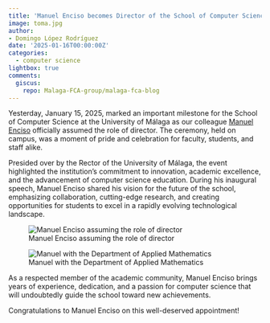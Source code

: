 ```yaml
---
title: 'Manuel Enciso becomes Director of the School of Computer Science at the University of Málaga'
image: toma.jpg
author:
- Domingo López Rodríguez
date: '2025-01-16T00:00:00Z'
categories:
  - computer science
lightbox: true
comments:
  giscus:
    repo: Malaga-FCA-group/malaga-fca-blog
---
```


Yesterday, January 15, 2025, marked an important milestone for the School of Computer Science at the University of Málaga as our colleague [Manuel Enciso](/people/staff/enciso/) officially assumed the role of director. The ceremony, held on campus, was a moment of pride and celebration for faculty, students, and staff alike.

Presided over by the Rector of the University of Málaga, the event highlighted the institution's commitment to innovation, academic excellence, and the advancement of computer science education. During his inaugural speech, Manuel Enciso shared his vision for the future of the school, emphasizing collaboration, cutting-edge research, and creating opportunities for students to excel in a rapidly evolving technological landscape.

::::{layout="[0.4, -0.1, 0.4]"}

:::{#left}
![Manuel Enciso assuming the role of director](toma.jpg){.lightbox group="toma"}
:::


:::{#right}
![Manuel with the Department of Applied Mathematics](matap.jpeg){.lightbox group="toma"}
:::
::::

As a respected member of the academic community, Manuel Enciso brings years of experience, dedication, and a passion for computer science that will undoubtedly guide the school toward new achievements.

Congratulations to Manuel Enciso on this well-deserved appointment!
